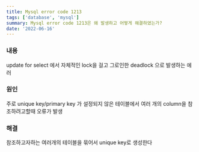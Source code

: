 ```yaml
---
title: Mysql error code 1213
tags: ['database', 'mysql']
summary: Mysql error code 1213은 왜 발생하고 어떻게 해결하였는가?
date: '2022-06-16'
---
```


### 내용

update for select 에서 자체적인 lock을 걸고 그로인한 deadlock 으로 발생하는 에러

### 원인

주로 unique key/primary key 가 설정되지 않은 테이블에서 여러 개의 column을 참조하려고할때 오류가 발생

### 해결

참조하고자하는 여러개의 테이블을 묶어서 unique key로 생성한다
